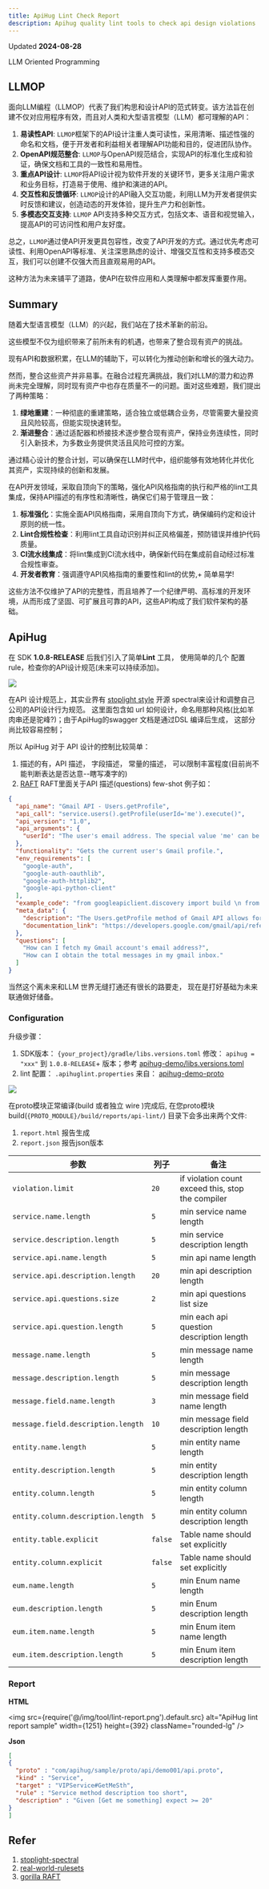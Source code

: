 ```yaml
---
title: ApiHug Lint Check Report
description: Apihug quality lint tools to check api design violations
---
```


Updated **2024-08-28**


<TipInfo>LLM Oriented Programming</TipInfo>

## LLMOP

面向LLM编程（LLMOP）代表了我们构思和设计API的范式转变。该方法旨在创建不仅对应用程序有效，而且对人类和大型语言模型（LLM）都可理解的API：


1. **易读性API**: `LLMOP`框架下的API设计注重人类可读性，采用清晰、描述性强的命名和文档，便于开发者和利益相关者理解API功能和目的，促进团队协作。
2. **OpenAPI规范整合**: `LLMOP`与OpenAPI规范结合，实现API的标准化生成和验证，确保文档和工具的一致性和易用性。
3. **重点API设计**: `LLMOP`将API设计视为软件开发的关键环节，更多关注用户需求和业务目标，打造易于使用、维护和演进的API。
4. **交互性和反馈循环**: `LLMOP`设计的API融入交互功能，利用LLM为开发者提供实时反馈和建议，创造动态的开发体验，提升生产力和创新性。
5. **多模态交互支持**: `LLMOP` API支持多种交互方式，包括文本、语音和视觉输入，提高API的可访问性和用户友好度。


总之，`LLMOP`通过使API开发更具包容性，改变了API开发的方式。通过优先考虑可读性、利用OpenAPI等标准、关注深思熟虑的设计、增强交互性和支持多模态交互，我们可以创建不仅强大而且直观易用的API。

这种方法为未来铺平了道路，使API在软件应用和人类理解中都发挥重要作用。


## Summary 

随着大型语言模型（LLM）的兴起，我们站在了技术革新的前沿。

这些模型不仅为组织带来了前所未有的机遇，也带来了整合现有资产的挑战。

现有API和数据积累，在LLM的辅助下，可以转化为推动创新和增长的强大动力。

然而，整合这些资产并非易事。在融合过程充满挑战，我们对LLM的潜力和边界尚未完全理解，同时现有资产中也存在质量不一的问题。面对这些难题，我们提出了两种策略：

1. **绿地重建**：一种彻底的重建策略，适合独立或低耦合业务，尽管需要大量投资且风险较高，但能实现快速转型。
2. **渐进整合**：通过适配器和桥接技术逐步整合现有资产，保持业务连续性，同时引入新技术，为多数业务提供灵活且风险可控的方案。

通过精心设计的整合计划，可以确保在LLM时代中，组织能够有效地转化并优化其资产，实现持续的创新和发展。

在API开发领域，采取自顶向下的策略，强化API风格指南的执行和严格的lint工具集成，保持API描述的有序性和清晰性，确保它们易于管理且一致：

1. **标准强化**：实施全面API风格指南，采用自顶向下方式，确保编码约定和设计原则的统一性。
2. **Lint合规性检查**：利用lint工具自动识别并纠正风格偏差，预防错误并维护代码质量。
3. **CI流水线集成**：将lint集成到CI流水线中，确保新代码在集成前自动经过标准合规性审查。
4. **开发者教育**：强调遵守API风格指南的重要性和lint的优势,+ 简单易学!

这些方法不仅维护了API的完整性，而且培养了一个纪律严明、高标准的开发环境，从而形成了坚固、可扩展且可靠的API，这些API构成了我们软件架构的基础。

## ApiHug

在 SDK **1.0.8-RELEASE** 后我们引入了简单**Lint** 工具， 使用简单的几个 配置 rule，检查你的API设计规范(未来可以持续添加)。

<a target="_blank" href="https://search.maven.org/artifact/com.apihug/it-bom"><img
  src="https://img.shields.io/maven-central/v/com.apihug/it-bom.svg?label=Maven%20Central"/></a>

在API 设计规范上，其实业界有 [stoplight style](https://apistylebook.stoplight.io/) 开源 spectral来设计和调整自己公司的API设计行为规范。 
这里面包含如 url 如何设计，命名用那种风格(比如羊肉串还是驼峰?)；由于ApiHug的swagger 文档是通过DSL 编译后生成， 这部分尚比较容易控制；

所以 ApiHug 对于 API 设计的控制比较简单：

1. 描述的有，API 描述， 字段描述， 常量的描述， 可以限制丰富程度(目前尚不能判断表达是否达意--瞎写凑字的)
2. [RAFT](https://gorilla.cs.berkeley.edu/) RAFT里面关于API 描述(questions) few-shot 例子如：

```json
{
  "api_name": "Gmail API - Users.getProfile",
  "api_call": "service.users().getProfile(userId='me').execute()",
  "api_version": "1.0",
  "api_arguments": {
    "userId": "The user's email address. The special value 'me' can be used to indicate the authenticated user."
  },
  "functionality": "Gets the current user's Gmail profile.",
  "env_requirements": [
    "google-auth",
    "google-auth-oauthlib",
    "google-auth-httplib2",
    "google-api-python-client"
  ],
  "example_code": "from googleapiclient.discovery import build \n from oauth2client import file, client, tools \n store = file.Storage('token.json') \n creds = store.get() \n service = build('gmail', 'v1', credentials=creds) \n results = service.users().getProfile(userId='me').execute()",
  "meta_data": {
    "description": "The Users.getProfile method of Gmail API allows for retrieving basic profile information of a user, such as the email address and account ID.",
    "documentation_link": "https://developers.google.com/gmail/api/reference/rest/v1/users/getProfile"
  },
  "questions": [
    "How can I fetch my Gmail account's email address?",
    "How can I obtain the total messages in my gmail inbox."
  ]
}
```

当然这个离未来和LLM 世界无缝打通还有很长的路要走， 现在是打好基础为未来联通做好储备。 

### Configuration

升级步骤：

1. SDK版本： `{your_project}/gradle/libs.versions.toml` 修改： `apihug = "xxx"`  到 `1.0.8-RELEASE`+ 版本；参考 [apihug-demo/libs.versions.toml](https://github.com/apihug/apihug-demo/blob/main/gradle/libs.versions.toml)
2. lint 配置： `.apihuglint.properties` 来自： [apihug-demo-proto](https://github.com/apihug/apihug-demo/tree/main/apihug-demo-proto)

<a target="_blank" href="https://search.maven.org/artifact/com.apihug/it-bom"><img
  src="https://img.shields.io/maven-central/v/com.apihug/it-bom.svg?label=Maven%20Central"/></a>

在proto模块正常编译(build 或者独立 wire )完成后, 在您proto模块build(`{PROTO_MODULE}/build/reports/api-lint/`) 目录下会多出来两个文件:

1. `report.html` 报告生成
2. `report.json` 报告json版本


| 参数                                 | 列子      | 备注                                                |
|------------------------------------|---------|---------------------------------------------------|
| `violation.limit`                  | `20`    | if violation count exceed this, stop the compiler |
| `service.name.length`              | `5`     | min service name length                           |
| `service.description.length`       | `5`     | min service description length                    |
| `service.api.name.length`          | `5`     | min api name length                               |
| `service.api.description.length`   | `20`    | min api description length                        |
| `service.api.questions.size`       | `2`     | min api questions list size                       |
| `service.api.question.length`      | `5`     | min each api question description length          |
| `message.name.length`              | `5`     | min message name length                           |
| `message.description.length`       | `5`     | min message description length                    |
| `message.field.name.length`        | `3`     | min message field name length                     |
| `message.field.description.length` | `10`    | min message field description length              |
| `entity.name.length`               | `5`     | min entity name length                            |
| `entity.description.length`        | `5`     | min entity description length                     |
| `entity.column.length`             | `5`     | min entity column length                          |
| `entity.column.description.length` | `5`     | min entity column description length              |
| `entity.table.explicit`            | `false` | Table name should set explicitly                  |
| `entity.column.explicit`           | `false` | Table name should set explicitly                  |
| `eum.name.length`                  | `5`     | min Enum name length                              |
| `eum.description.length`           | `5`     | min Enum description length                       |
| `eum.item.name.length`             | `5`     | min Enum item name length                         |
| `eum.item.description.length`      | `5`     | min Enum item description length                  |


### Report

**HTML**

<img src={require('@/img/tool/lint-report.png').default.src} alt="ApiHug lint report sample" width={1251} height={392} className="rounded-lg" />

**Json**

```json
[
{
  "proto" : "com/apihug/sample/proto/api/demo001/api.proto", 
  "kind" : "Service", 
  "target" : "VIPService#GetMeSth", 
  "rule" : "Service method description too short", 
  "description" : "Given [Get me something] expect >= 20"
}
]
```


## Refer

1. [stoplight-spectral](https://stoplight.io/open-source/spectral)
2. [real-world-rulesets](https://github.com/stoplightio/spectral?tab=readme-ov-file#-real-world-rulesets)
3. [gorilla RAFT](https://gorilla.cs.berkeley.edu/)
